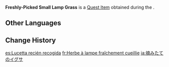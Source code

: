 {{Item Infobox
|id           = 101651
|image        = Item Small Lamp Grass.png
|type         = Quest Items
|description  = A freshly-picked [[Small Lamp Grass]]. Suitable for being used as a specimen.
|source1      = [[Adventurer Exam: The Art of Adventure]]
|quest        = Adventurer Exam: The Art of Adventure
|related_type = Variant
|related_item = Small Lamp Grass
}}
'''Freshly-Picked Small Lamp Grass''' is a [[Quest Item]] obtained during the {{Quest|Adventurer Exam: The Art of Adventure}}.
<!--
==Location==
<gallery>

</gallery>
-->
==Other Languages==
{{Other Languages
|default_hidden = 1
|en      = Freshly-Picked Small Lamp Grass
|zhs     = 刚摘下的小灯草
|zhs_rm  = Gāng Zhāixià de Xiǎodēng-cǎo
|zht     = 剛摘下的小燈草
|zht_rm  = Gāng Zhāixià de Xiǎodēng-cǎo
|ja      = 摘みたてのイグサ
|ja_rm   = Tsumami-tate no Igusa
|ko      = 방금 딴 등불꽃
|es      = Lucetta recién recogida
|fr      = Herbe à lampe fraîchement cueillie
|ru      = Свежесорванная трава-светяшка
|th      = Small Lamp Grass ที่เพิ่งเก็บมา
|th_rm   = 
|vi      = Tiểu Đăng Thảo Vừa Hái
|de      = Frisch gepflücktes Lampenkraut
|id      = Small Lamp Grass Segar
|pt      = Lâmpada de Grama Recém Colhida
|tr      = Yeni Toplanmış Küçük Lamba Otu
|it      = Lampadulina appena colta
}}

==Change History==
{{Change History|2.5}}

[[es:Lucetta recién recogida]]
[[fr:Herbe à lampe fraîchement cueillie]]
[[ja:摘みたてのイグサ]]